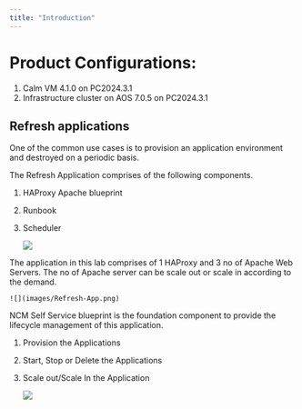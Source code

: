```yaml
---
title: "Introduction"
---
```


# Product Configurations:

1.  Calm VM 4.1.0 on PC2024.3.1
2.  Infrastructure cluster on AOS 7.0.5 on PC2024.3.1

## Refresh applications

One of the common use cases is to provision an application environment and destroyed on a periodic basis.  

The Refresh Application comprises of the following components.

1.  HAProxy Apache blueprint
2.  Runbook
3.  Scheduler

    ![](images/Refresh-App-3.png)

The application in this lab comprises of 1 HAProxy and 3 no of Apache Web Servers.  The no of Apache server can be scale out or scale in 
according to the demand.

    ![](images/Refresh-App.png)

NCM Self Service blueprint is the foundation component to provide the lifecycle management of this application.

1. Provision the Applications
2. Start, Stop or Delete the Applications
3. Scale out/Scale In the Application

    ![](images/Refresh-App-2.png)

